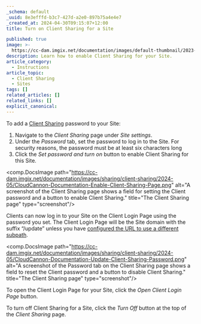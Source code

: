 ```yaml
---
_schema: default
_uuid: 8e3efffd-b3c7-427d-a2e0-897b75a4e4e7
_created_at: 2024-04-30T09:15:07+12:00
title: Turn on Client Sharing for a Site

published: true
image: >-
  https://cc-dam.imgix.net/documentation/images/default-thumbnail/2023-Q4/CloudCannon-Documentation-Thumbnail.png
description: Learn how to enable Client Sharing for your Site.
article_category:
  - Instructions
article_topic:
  - Client Sharing
  - Sites
tags: []
related_articles: []
related_links: []
explicit_canonical:
---
```

To add a [Client Sharing](/documentation/articles/what-is-client-sharing/) password to your Site:

1. Navigate to the *Client Sharing* page under *Site settings*.
2. Under the *Password* tab, set the password to log in to the Site. For security reasons, the password must be at least six characters long
3. Click the *Set password and turn on* button to enable Client Sharing for this Site.

<comp.DocsImage path="https://cc-dam.imgix.net/documentation/images/sharing/client-sharing/2024-05/CloudCannon-Documentation-Enable-Client-Sharing-Page.png" alt="A screenshot of the Client Sharing page shows a field for setting the Client password and a button to enable Client Sharing." title="The Client Sharing page" type="screenshot"/>

Clients can now log in to your Site on the Client Login Page using the password you set. The Client Login Page will be the Site domain with the suffix “/update” unless you have [configured the URL to use a different subpath](/documentation/articles/configure-the-client-login-page-and-dashboard/).

<comp.DocsImage path="https://cc-dam.imgix.net/documentation/images/sharing/client-sharing/2024-05/CloudCannon-Documentation-Update-Client-Sharing-Password.png" alt="A screenshot of the Password tab on the Client Sharing page shows a field to reset the Client password and a button to disable Client Sharing." title="The Client Sharing page" type="screenshot"/>

To open the Client Login Page for your Site, click the *Open Client Login Page* button.

To turn off Client Sharing for a Site, click the *Turn Off* button at the top of the *Client Sharing* page.